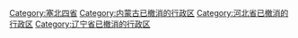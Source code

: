 [[Category:塞北四省|Category:塞北四省]]
[[Category:内蒙古已撤消的行政区|Category:内蒙古已撤消的行政区]]
[[Category:河北省已撤消的行政区|Category:河北省已撤消的行政区]]
[[Category:辽宁省已撤消的行政区|Category:辽宁省已撤消的行政区]]
